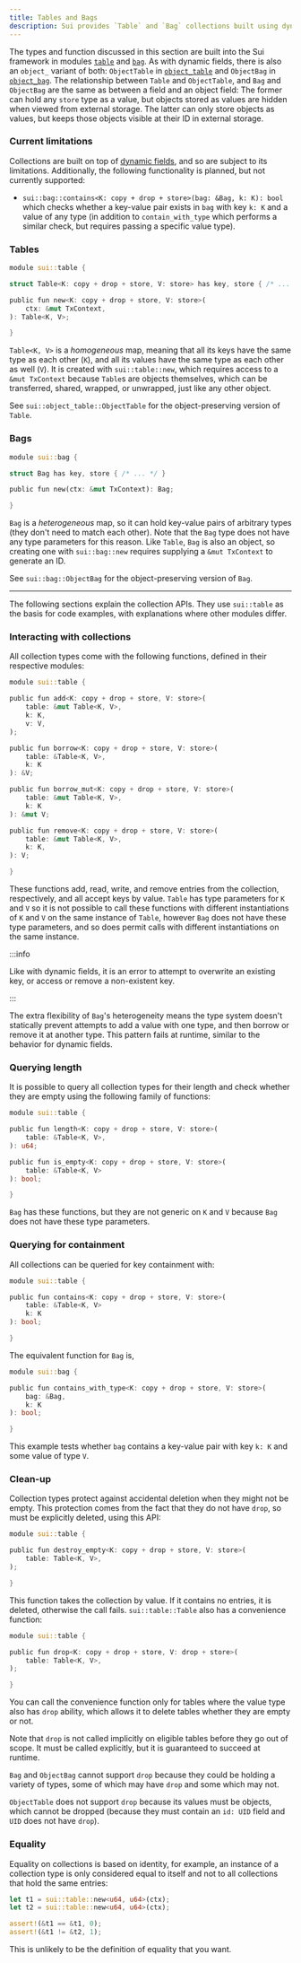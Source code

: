 ```yaml
---
title: Tables and Bags
description: Sui provides `Table` and `Bag` collections built using dynamic fields, but with additional support to count the number of entries they contain to protect against accidental deletion when non-empty. 
---
```


The types and function discussed in this section are built into the Sui framework in modules [`table`](https://github.com/MystenLabs/sui/tree/main/crates/sui-framework/packages/sui-framework/sources/table.move) and [`bag`](https://github.com/MystenLabs/sui/tree/main/crates/sui-framework/packages/sui-framework/sources/bag.move). As with dynamic fields, there is also an `object_` variant of both: `ObjectTable` in [`object_table`](https://github.com/MystenLabs/sui/tree/main/crates/sui-framework/packages/sui-framework/sources/object_table.move) and `ObjectBag` in [`object_bag`](https://github.com/MystenLabs/sui/tree/main/crates/sui-framework/packages/sui-framework/sources/object_bag.move). The relationship between `Table` and `ObjectTable`, and `Bag` and `ObjectBag` are the same as between a field and an object field: The former can hold any `store` type as a value, but objects stored as values are hidden when viewed from external storage. The latter can only store objects as values, but keeps those objects visible at their ID in external storage.

### Current limitations

Collections are built on top of [dynamic fields](../dynamic-fields.mdx), and so are subject to its limitations. Additionally, the following functionality is planned, but not currently supported:

- `sui::bag::contains<K: copy + drop + store>(bag: &Bag, k: K): bool` which checks whether a key-value pair exists in `bag` with key `k: K` and a value of any type (in addition to `contain_with_type` which performs a similar check, but requires passing a specific value type).


### Tables

```rust
module sui::table {

struct Table<K: copy + drop + store, V: store> has key, store { /* ... */ }

public fun new<K: copy + drop + store, V: store>(
    ctx: &mut TxContext,
): Table<K, V>;

}
```

`Table<K, V>` is a *homogeneous* map, meaning that all its keys have the same type as each other (`K`), and all its values have the same type as each other as well (`V`). It is created with `sui::table::new`, which requires access to a `&mut TxContext` because `Table`s are objects themselves, which can be transferred, shared, wrapped, or unwrapped, just like any other object.

See `sui::object_table::ObjectTable` for the object-preserving version of `Table`.

### Bags

```rust
module sui::bag {

struct Bag has key, store { /* ... */ }

public fun new(ctx: &mut TxContext): Bag;

}
```

`Bag` is a *heterogeneous* map, so it can hold key-value pairs of arbitrary types (they don't need to match each other). Note that the `Bag` type does not have any type parameters for this reason. Like `Table`, `Bag` is also an object, so creating one with `sui::bag::new` requires supplying a `&mut TxContext` to generate an ID.

See `sui::bag::ObjectBag` for the object-preserving version of `Bag`.

---

The following sections explain the collection APIs. They use `sui::table` as the basis for code examples, with explanations where other modules differ.

### Interacting with collections

All collection types come with the following functions, defined in their respective modules:

```rust
module sui::table {

public fun add<K: copy + drop + store, V: store>(
    table: &mut Table<K, V>,
    k: K,
    v: V,
);

public fun borrow<K: copy + drop + store, V: store>(
    table: &Table<K, V>,
    k: K
): &V;

public fun borrow_mut<K: copy + drop + store, V: store>(
    table: &mut Table<K, V>,
    k: K
): &mut V;

public fun remove<K: copy + drop + store, V: store>(
    table: &mut Table<K, V>,
    k: K,
): V;

}
```

These functions add, read, write, and remove entries from the collection, respectively, and all accept keys by value. `Table` has type parameters for `K` and `V` so it is not possible to call these functions with different instantiations of `K` and `V` on the same instance of `Table`, however `Bag` does not have these type parameters, and so does permit calls with different instantiations on the same instance.

:::info

Like with dynamic fields, it is an error to attempt to overwrite an existing key, or access or remove a non-existent key.

:::

The extra flexibility of `Bag`'s heterogeneity means the type system doesn't statically prevent attempts to add a value with one type, and then borrow or remove it at another type. This pattern fails at runtime, similar to the behavior for dynamic fields.

### Querying length

It is possible to query all collection types for their length and check whether they are empty using the following family of functions:

```rust
module sui::table {

public fun length<K: copy + drop + store, V: store>(
    table: &Table<K, V>,
): u64;

public fun is_empty<K: copy + drop + store, V: store>(
    table: &Table<K, V>
): bool;

}
```

`Bag` has these functions, but they are not generic on `K` and `V` because `Bag` does not have these type parameters.

### Querying for containment

All collections can be queried for key containment with:

```rust
module sui::table {

public fun contains<K: copy + drop + store, V: store>(
    table: &Table<K, V>
    k: K
): bool;

}
```

The equivalent function for `Bag` is,

```rust
module sui::bag {

public fun contains_with_type<K: copy + drop + store, V: store>(
    bag: &Bag,
    k: K
): bool;

}
```

This example tests whether `bag` contains a key-value pair with key `k: K` and some value of type `V`.

### Clean-up

Collection types protect against accidental deletion when they might not be empty. This protection comes from the fact that they do not have `drop`, so must be explicitly deleted, using this API:

```rust
module sui::table {

public fun destroy_empty<K: copy + drop + store, V: store>(
    table: Table<K, V>,
);

}
```

This function takes the collection by value. If it contains no entries, it is deleted, otherwise the call fails. `sui::table::Table` also has a convenience function:

```rust
module sui::table {

public fun drop<K: copy + drop + store, V: drop + store>(
    table: Table<K, V>,
);

}
```

You can call the convenience function only for tables where the value type also has `drop` ability, which allows it to delete tables whether they are empty or not.

Note that `drop` is not called implicitly on eligible tables before they go out of scope. It must be called explicitly, but it is guaranteed to succeed at runtime.

`Bag` and `ObjectBag` cannot support `drop` because they could be holding a variety of types, some of which may have `drop` and some which may not.

`ObjectTable` does not support `drop` because its values must be objects, which cannot be dropped (because they must contain an `id: UID` field and `UID` does not have `drop`).

### Equality

Equality on collections is based on identity, for example, an instance of a collection type is only considered equal to itself and not to all collections that hold the same entries:

```rust
let t1 = sui::table::new<u64, u64>(ctx);
let t2 = sui::table::new<u64, u64>(ctx);

assert!(&t1 == &t1, 0);
assert!(&t1 != &t2, 1);
```

This is unlikely to be the definition of equality that you want.

